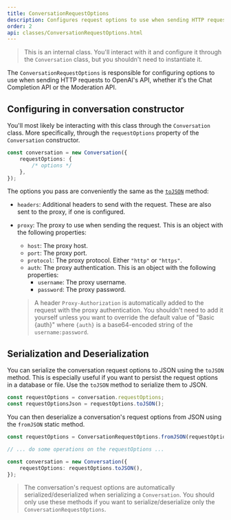 ```yaml
---
title: ConversationRequestOptions
description: Configures request options to use when sending HTTP requests to OpenAI's API.
order: 2
api: classes/ConversationRequestOptions.html
---
```


> This is an internal class. You'll interact with it and configure it through the `Conversation` class, but you shouldn't need to instantiate it.

The `ConversationRequestOptions` is responsible for configuring options to use when sending HTTP requests to OpenAI's API, whether it's the Chat Completion API or the Moderation API.

## Configuring in conversation constructor

You'll most likely be interacting with this class through the `Conversation` class.
More specifically, through the `requestOptions` property of the `Conversation` constructor.

```ts
const conversation = new Conversation({
    requestOptions: {
        /* options */
    },
});
```

The options you pass are conveniently the same as the [`toJSON`](#serialization-and-deserialization) method:

-   `headers`: Additional headers to send with the request.
    These are also sent to the proxy, if one is configured.
-   `proxy`: The proxy to use when sending the request.
    This is an object with the following properties:
    -   `host`: The proxy host.
    -   `port`: The proxy port.
    -   `protocol`: The proxy protocol. Either `"http"` or `"https"`.
    -   `auth`: The proxy authentication.
        This is an object with the following properties:
        -   `username`: The proxy username.
        -   `password`: The proxy password.
        
    > A header `Proxy-Authorization` is automatically added to the request with the proxy authentication.
    > You shouldn't need to add it yourself unless you want to override the default value of "Basic {auth}" where `{auth}` is a base64-encoded string of the `username:password`.

## Serialization and Deserialization

You can serialize the conversation request options to JSON using the `toJSON` method.
This is especially useful if you want to persist the request options in a database or file.
Use the `toJSON` method to serialize them to JSON.

```ts
const requestOptions = conversation.requestOptions;
const requestOptionsJson = requestOptions.toJSON();
```

You can then deserialize a conversation's request options from JSON using the `fromJSON` static method.

```ts
const requestOptions = ConversationRequestOptions.fromJSON(requestOptionsJson);

// ... do some operations on the requestOptions ...

const conversation = new Conversation({
    requestOptions: requestOptions.toJSON(),
});
```

> The conversation's request options are automatically serialized/deserialized when serializing a `Conversation`.
> You should only use these methods if you want to serialize/deserialize only the `ConversationRequestOptions`.
